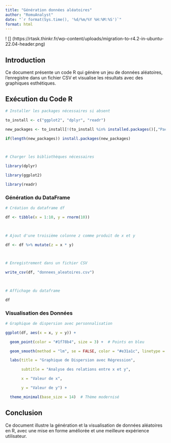 ```yaml
---
title: "Génération données aléatoires"
author: "RomuAnalyst"
date: "`r format(Sys.time(), '%d/%m/%Y %H:%M:%S')`"
format: html
---
```



 ! [] (https://rtask.thinkr.fr/wp-content/uploads/migration-to-r4.2-in-ubuntu-22.04-header.png) 


## Introduction

 

Ce document présente un code R qui génère un jeu de données aléatoires, l'enregistre dans un fichier CSV et visualise les résultats avec des graphiques esthétiques.

 

## Exécution du Code R

 

```r

# Installer les packages nécessaires si absent

to_install <- c("ggplot2", "dplyr", "readr")

new_packages <- to_install[!(to_install %in% installed.packages()[,"Package"])]

if(length(new_packages)) install.packages(new_packages)

 

# Charger les bibliothèques nécessaires

library(dplyr)

library(ggplot2)

library(readr)

```

 

### Génération du DataFrame

 

```r

# Création du dataframe df

df <- tibble(x = 1:10, y = rnorm(10))

 

# Ajout d'une troisième colonne z comme produit de x et y

df <- df %>% mutate(z = x * y)

 

# Enregistrement dans un fichier CSV

write_csv(df, "donnees_aleatoires.csv")

 

# Affichage du dataframe

df

```

 

### Visualisation des Données

 

```r

# Graphique de dispersion avec personnalisation

ggplot(df, aes(x = x, y = y)) +

  geom_point(color = "#1f78b4", size = 3) +  # Points en bleu

  geom_smooth(method = "lm", se = FALSE, color = "#e31a1c", linetype = "dashed") +  # Ligne de tendance rouge

  labs(title = "Graphique de Dispersion avec Régression",

       subtitle = "Analyse des relations entre x et y",

       x = "Valeur de x",

       y = "Valeur de y") +

  theme_minimal(base_size = 14)  # Thème modernisé

```

 

## Conclusion

 

Ce document illustre la génération et la visualisation de données aléatoires en R, avec une mise en forme améliorée et une meilleure expérience utilisateur.

